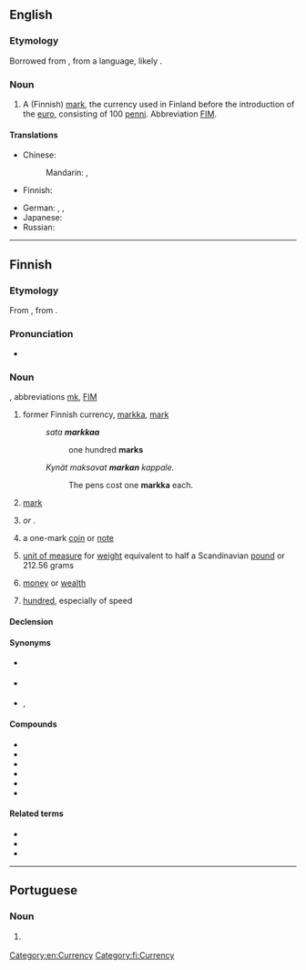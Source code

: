 ==English==
{{wikipedia}}

===Etymology===
Borrowed from {{bor|en|fi|markka}}, from a {{etyl|gem|en}} language, likely {{etyl|de|en}} {{m|de|Mark}}.

===Noun===
{{en-noun|s|markkaa}}

# A (Finnish) [[mark]], the currency used in Finland before the introduction of the [[euro]], consisting of 100 [[penni]]. Abbreviation [[FIM]].

====Translations====
{{trans-top|unit of currency}}
* Chinese:
*: Mandarin: {{t+|cmn|馬克|sc=Hani}}, {{t+|cmn|马克|tr=mǎkè|sc=Hani}}
* Finnish: {{t+|fi|markka}}
{{trans-mid}}
* German: {{t|de|Finnische Mark|f}}, {{t|de|Finnmark|f}}, {{t+|de|Mark|f}}
* Japanese: {{t|ja|マルッカ|tr=marukka|sc=Jpan}}
* Russian: {{t+|ru|ма́рка|f}}
{{trans-bottom}}

[[Category:en:Currency]]

----

==Finnish==

===Etymology===
From {{der|fi|gmq-osw|mark}}, from {{der|fi|gem-pro|*marką}}.

===Pronunciation===
* {{fi-IPA}}

===Noun===
{{fi-noun}}, abbreviations [[mk]], [[FIM]]

# former Finnish currency, [[markka#English|markka]], [[mark]]
#: ''sata '''markkaa'''''
#:: one hundred '''marks'''
#: ''Kynät maksavat '''markan''' kappale.''
#:: The pens cost one '''markka''' each.
# [[mark]] {{gloss|a currency used in many European countries, notably Germany and Finland; currently in use only in Bosnia and Herzegovina, see: [[convertible mark]]}}
# {{short for|fi|Saksan markka|nodot=1}} ''or'' '''{{m|fi|saksanmarkka}}'''.
# a one-mark [[coin]] or [[note]] {{gloss|see {{m|fi|markanraha}}}}
# {{lb|fi|historical}} [[unit of measure]] for [[weight]] equivalent to half a Scandinavian [[pound]] or 212.56 grams
# {{lb|fi|informal|in the plural}} [[money]] or [[wealth]]
# {{lb|fi|slang}} [[hundred]], especially of speed

====Declension====
{{fi-decl-kala|mar|kk|k|a}}

====Synonyms====
* {{sense|coin or note}} {{l|fi|markanraha}}
* {{sense|money}} {{l|fi|raha}}
* {{sense|wealth}} {{l|fi|varallisuus}}, {{l|fi|varat}}

====Compounds====
* {{l|fi|hopeamarkka}}
* {{l|fi|markka-arvo}}
* {{l|fi|markkamäärä}}
* {{l|fi|markkamääräinen}}
* {{l|fi|saksanmarkka}}
* {{l|fi|veromarkka}}

====Related terms====
* {{l|fi|Saksan markka}}
* {{l|fi|vaihdettava markka}}
* {{l|fi|vanha markka}}

[[Category:fi:Currency]]

----

==Portuguese==

===Noun===
{{pt-noun|f}}

# {{alternative spelling of|pt|marca}} {{gloss|Finnish currency}}